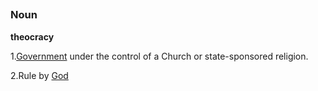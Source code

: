 =={{en}}==

=== Noun ===

'''theocracy'''

1.[[Government]] under the control of a Church or state-sponsored religion.<P>
2.Rule by [[God]]